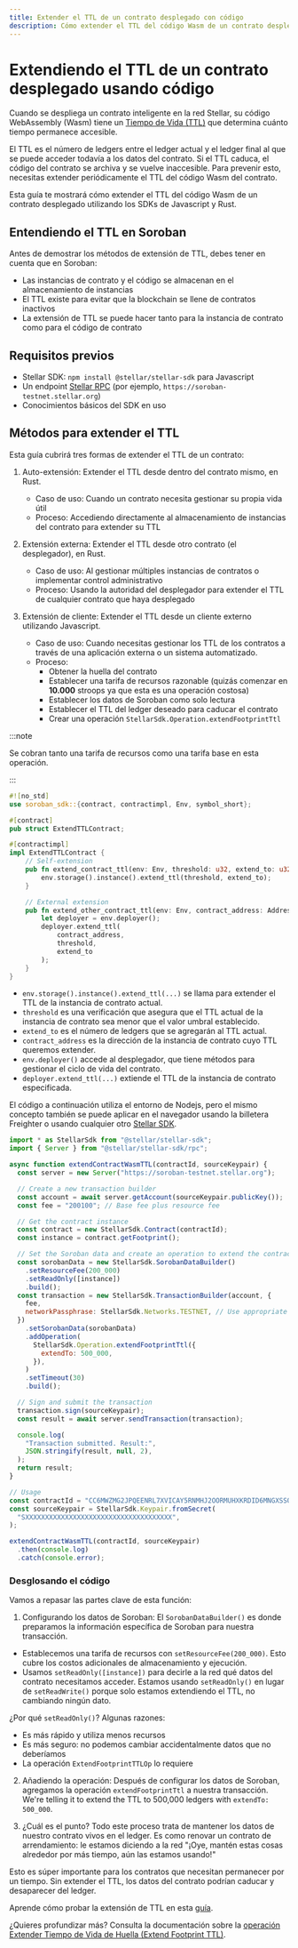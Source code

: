 ```yaml
---
title: Extender el TTL de un contrato desplegado con código
description: Cómo extender el TTL del código Wasm de un contrato desplegado
---
```



# Extendiendo el TTL de un contrato desplegado usando código

Cuando se despliega un contrato inteligente en la red Stellar, su código WebAssembly (Wasm) tiene un [Tiempo de Vida (TTL)](../../../learn/fundamentals/contract-development/storage/state-archival.mdx#ttl) que determina cuánto tiempo permanece accesible.

El TTL es el número de ledgers entre el ledger actual y el ledger final al que se puede acceder todavía a los datos del contrato. Si el TTL caduca, el código del contrato se archiva y se vuelve inaccesible. Para prevenir esto, necesitas extender periódicamente el TTL del código Wasm del contrato.

Esta guía te mostrará cómo extender el TTL del código Wasm de un contrato desplegado utilizando los SDKs de Javascript y Rust.

## Entendiendo el TTL en Soroban

Antes de demostrar los métodos de extensión de TTL, debes tener en cuenta que en Soroban:

- Las instancias de contrato y el código se almacenan en el almacenamiento de instancias
- El TTL existe para evitar que la blockchain se llene de contratos inactivos
- La extensión de TTL se puede hacer tanto para la instancia de contrato como para el código de contrato

## Requisitos previos

- Stellar SDK: `npm install @stellar/stellar-sdk` para Javascript
- Un endpoint [Stellar RPC](../../../data/apis/rpc/README.mdx) (por ejemplo, `https://soroban-testnet.stellar.org`)
- Conocimientos básicos del SDK en uso

## Métodos para extender el TTL

Esta guía cubrirá tres formas de extender el TTL de un contrato:

1. Auto-extensión: Extender el TTL desde dentro del contrato mismo, en Rust.

   - Caso de uso: Cuando un contrato necesita gestionar su propia vida útil
   - Proceso: Accediendo directamente al almacenamiento de instancias del contrato para extender su TTL

2. Extensión externa: Extender el TTL desde otro contrato (el desplegador), en Rust.

   - Caso de uso: Al gestionar múltiples instancias de contratos o implementar control administrativo
   - Proceso: Usando la autoridad del desplegador para extender el TTL de cualquier contrato que haya desplegado

3. Extensión de cliente: Extender el TTL desde un cliente externo utilizando Javascript.
   - Caso de uso: Cuando necesitas gestionar los TTL de los contratos a través de una aplicación externa o un sistema automatizado.
   - Proceso:
     - Obtener la huella del contrato
     - Establecer una tarifa de recursos razonable (quizás comenzar en <b>10.000</b> stroops ya que esta es una operación costosa)
     - Establecer los datos de Soroban como solo lectura
     - Establecer el TTL del ledger deseado para caducar el contrato
     - Crear una operación `StellarSdk.Operation.extendFootprintTtl`

:::note

Se cobran tanto una tarifa de recursos como una tarifa base en esta operación.

:::

<Tabs groupId="language" defaultValue="rust">
<TabItem value="rust" label="Rust">

```rust
#![no_std]
use soroban_sdk::{contract, contractimpl, Env, symbol_short};

#[contract]
pub struct ExtendTTLContract;

#[contractimpl]
impl ExtendTTLContract {
    // Self-extension
    pub fn extend_contract_ttl(env: Env, threshold: u32, extend_to: u32) {
        env.storage().instance().extend_ttl(threshold, extend_to);
    }

    // External extension
    pub fn extend_other_contract_ttl(env: Env, contract_address: Address, threshold: u32, extend_to: u32) {
        let deployer = env.deployer();
        deployer.extend_ttl(
            contract_address,
            threshold,
            extend_to
        );
    }
}
```

- `env.storage().instance().extend_ttl(...)` se llama para extender el TTL de la instancia de contrato actual.
- `threshold` es una verificación que asegura que el TTL actual de la instancia de contrato sea menor que el valor umbral establecido.
- `extend_to` es el número de ledgers que se agregarán al TTL actual.
- `contract_address` es la dirección de la instancia de contrato cuyo TTL queremos extender.
- `env.deployer()` accede al desplegador, que tiene métodos para gestionar el ciclo de vida del contrato.
- `deployer.extend_ttl(...)` extiende el TTL de la instancia de contrato especificada.

</TabItem>
<TabItem value="js" label="JS">

El código a continuación utiliza el entorno de Nodejs, pero el mismo concepto también se puede aplicar en el navegador usando la billetera Freighter o usando cualquier otro [Stellar SDK](../../../tools/sdks/client-sdks.mdx).

```javascript
import * as StellarSdk from "@stellar/stellar-sdk";
import { Server } from "@stellar/stellar-sdk/rpc";

async function extendContractWasmTTL(contractId, sourceKeypair) {
  const server = new Server("https://soroban-testnet.stellar.org");

  // Create a new transaction builder
  const account = await server.getAccount(sourceKeypair.publicKey());
  const fee = "200100"; // Base fee plus resource fee

  // Get the contract instance
  const contract = new StellarSdk.Contract(contractId);
  const instance = contract.getFootprint();

  // Set the Soroban data and create an operation to extend the contract's TTL
  const sorobanData = new StellarSdk.SorobanDataBuilder()
    .setResourceFee(200_000)
    .setReadOnly([instance])
    .build();
  const transaction = new StellarSdk.TransactionBuilder(account, {
    fee,
    networkPassphrase: StellarSdk.Networks.TESTNET, // Use appropriate network
  })
    .setSorobanData(sorobanData)
    .addOperation(
      StellarSdk.Operation.extendFootprintTtl({
        extendTo: 500_000,
      }),
    )
    .setTimeout(30)
    .build();

  // Sign and submit the transaction
  transaction.sign(sourceKeypair);
  const result = await server.sendTransaction(transaction);

  console.log(
    "Transaction submitted. Result:",
    JSON.stringify(result, null, 2),
  );
  return result;
}

// Usage
const contractId = "CC6MWZMG2JPQEENRL7XVICAY5RNMHJ2OORMUHXKRDID6MNGXSSOJZLLF";
const sourceKeypair = StellarSdk.Keypair.fromSecret(
  "SXXXXXXXXXXXXXXXXXXXXXXXXXXXXXXXXXXXXX",
);

extendContractWasmTTL(contractId, sourceKeypair)
  .then(console.log)
  .catch(console.error);
```

### Desglosando el código

Vamos a repasar las partes clave de esta función:

1. Configurando los datos de Soroban: El `SorobanDataBuilder()` es donde preparamos la información específica de Soroban para nuestra transacción.

- Establecemos una tarifa de recursos con `setResourceFee(200_000)`. Esto cubre los costos adicionales de almacenamiento y ejecución.
- Usamos `setReadOnly([instance])` para decirle a la red qué datos del contrato necesitamos acceder. Estamos usando `setReadOnly()` en lugar de `setReadWrite()` porque solo estamos extendiendo el TTL, no cambiando ningún dato.

¿Por qué `setReadOnly()`? Algunas razones:

- Es más rápido y utiliza menos recursos
- Es más seguro: no podemos cambiar accidentalmente datos que no deberíamos
- La operación `ExtendFootprintTTLOp` lo requiere

2. Añadiendo la operación: Después de configurar los datos de Soroban, agregamos la operación `extendFootprintTtl` a nuestra transacción. We're telling it to extend the TTL to 500,000 ledgers with `extendTo: 500_000`.

3. ¿Cuál es el punto? Todo este proceso trata de mantener los datos de nuestro contrato vivos en el ledger. Es como renovar un contrato de arrendamiento: le estamos diciendo a la red "¡Oye, mantén estas cosas alrededor por más tiempo, aún las estamos usando!"

Esto es súper importante para los contratos que necesitan permanecer por un tiempo. Sin extender el TTL, los datos del contrato podrían caducar y desaparecer del ledger.

</TabItem>
</Tabs>

Aprende cómo probar la extensión de TTL en esta [guía](../archival/test-ttl-extension.mdx).

¿Quieres profundizar más? Consulta la documentación sobre la [operación Extender Tiempo de Vida de Huella (Extend Footprint TTL)](../../../learn/fundamentals/contract-development/storage/state-archival.mdx#extendfootprintttlop).
